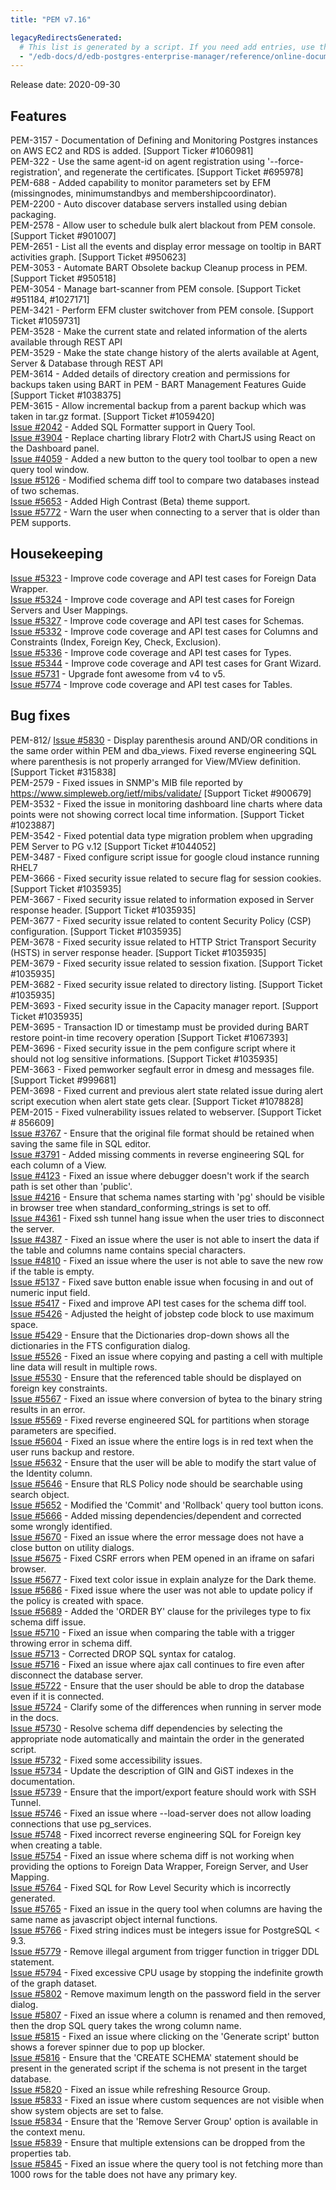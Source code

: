 ```yaml
---
title: "PEM v7.16"

legacyRedirectsGenerated:
  # This list is generated by a script. If you need add entries, use the `legacyRedirects` key.
  - "/edb-docs/d/edb-postgres-enterprise-manager/reference/online-documentation/8.0/pem_release_notes_7_16.html"
---
```


Release date: 2020-09-30

## Features

PEM-3157 - Documentation of Defining and Monitoring Postgres instances on AWS EC2 and RDS is added. \[Support Ticker #1060981]  
PEM-322 - Use the same agent-id on agent registration using '--force-registration', and regenerate the certificates. \[Support Ticket #695978]  
PEM-688 - Added capability to monitor parameters set by EFM (missingnodes, minimumstandbys and membershipcoordinator).  
PEM-2200 - Auto discover database servers installed using debian packaging.  
PEM-2578 - Allow user to schedule bulk alert blackout from PEM console. \[Support Ticket #901007]  
PEM-2651 - List all the events and display error message on tooltip in BART activities graph. \[Support Ticket #950623]  
PEM-3053 - Automate BART Obsolete backup Cleanup process in PEM. \[Support Ticket #950518]  
PEM-3054 - Manage bart-scanner from PEM console. \[Support Ticket #951184, #1027171]  
PEM-3421 - Perform EFM cluster switchover from PEM console. \[Support Ticket #1059731]  
PEM-3528 - Make the current state and related information of the alerts available through REST API  
PEM-3529 - Make the state change history of the alerts available at Agent, Server & Database through REST API  
PEM-3614 - Added details of directory creation and permissions for backups taken using BART in PEM - BART Management Features Guide \[Support Ticket #1038375]  
PEM-3615 - Allow incremental backup from a parent backup which was taken in tar.gz format. \[Support Ticket #1059420]  
[Issue #2042](https://redmine.postgresql.org/issues/2042) - Added SQL Formatter support in Query Tool.  
[Issue #3904](https://redmine.postgresql.org/issues/3904) - Replace charting library Flotr2 with ChartJS using React on the Dashboard panel.  
[Issue #4059](https://redmine.postgresql.org/issues/4059) - Added a new button to the query tool toolbar to open a new query tool window.  
[Issue #5126](https://redmine.postgresql.org/issues/5126) - Modified schema diff tool to compare two databases instead of two schemas.  
[Issue #5653](https://redmine.postgresql.org/issues/5653) - Added High Contrast (Beta) theme support.  
[Issue #5772](https://redmine.postgresql.org/issues/5772) - Warn the user when connecting to a server that is older than PEM supports.

## Housekeeping

[Issue #5323](https://redmine.postgresql.org/issues/5323) - Improve code coverage and API test cases for Foreign Data Wrapper.  
[Issue #5324](https://redmine.postgresql.org/issues/5324) - Improve code coverage and API test cases for Foreign Servers and User Mappings.  
[Issue #5327](https://redmine.postgresql.org/issues/5327) - Improve code coverage and API test cases for Schemas.  
[Issue #5332](https://redmine.postgresql.org/issues/5332) - Improve code coverage and API test cases for Columns and Constraints (Index, Foreign Key, Check, Exclusion).  
[Issue #5336](https://redmine.postgresql.org/issues/5336) - Improve code coverage and API test cases for Types.  
[Issue #5344](https://redmine.postgresql.org/issues/5344) - Improve code coverage and API test cases for Grant Wizard.  
[Issue #5731](https://redmine.postgresql.org/issues/5731) - Upgrade font awesome from v4 to v5.  
[Issue #5774](https://redmine.postgresql.org/issues/5774) - Improve code coverage and API test cases for Tables.

## Bug fixes

PEM-812/ [Issue #5830](https://redmine.postgresql.org/issues/5830) - Display parenthesis around AND/OR conditions in the same order within PEM and dba_views. Fixed reverse engineering SQL where parenthesis is not properly arranged for View/MView definition. \[Support Ticket #315838]  
PEM-2579 - Fixed issues in SNMP's MIB file reported by <https://www.simpleweb.org/ietf/mibs/validate/> \[Support Ticket #900679]  
PEM-3532 - Fixed the issue in monitoring dashboard line charts where data points were not showing correct local time information. \[Support Ticket #1023887]  
PEM-3542 - Fixed potential data type migration problem when upgrading PEM Server to PG v.12 \[Support Ticket #1044052]  
PEM-3487 - Fixed configure script issue for google cloud instance running RHEL7  
PEM-3666 - Fixed security issue related to secure flag for session cookies. \[Support Ticket #1035935]  
PEM-3667 - Fixed security issue related to information exposed in Server response header. \[Support Ticket #1035935]  
PEM-3677 - Fixed security issue related to content Security Policy (CSP) configuration. \[Support Ticket #1035935]  
PEM-3678 - Fixed security issue related to HTTP Strict Transport Security (HSTS) in server response header. \[Support Ticket #1035935]  
PEM-3679 - Fixed security issue related to session fixation. \[Support Ticket #1035935]  
PEM-3682 - Fixed security issue related to directory listing. \[Support Ticket #1035935]  
PEM-3693 - Fixed security issue in the Capacity manager report. \[Support Ticket #1035935]  
PEM-3695 - Transaction ID or timestamp must be provided during BART restore point-in time recovery operation \[Support Ticket #1067393]  
PEM-3696 - Fixed security issue in the pem configure script where it should not log sensitive informations. \[Support Ticket #1035935]  
PEM-3663 - Fixed pemworker segfault error in dmesg and messages file. \[Support Ticket #999681]  
PEM-3698 - Fixed current and previous alert state related issue during alert script execution when alert state gets clear. \[Support Ticket #1078828]  
PEM-2015 - Fixed vulnerability issues related to webserver. \[Support Ticket # 856609]  
[Issue #3767](https://redmine.postgresql.org/issues/3767) - Ensure that the original file format should be retained when saving the same file in SQL editor.  
[Issue #3791](https://redmine.postgresql.org/issues/3791) - Added missing comments in reverse engineering SQL for each column of a View.  
[Issue #4123](https://redmine.postgresql.org/issues/4123) - Fixed an issue where debugger doesn't work if the search path is set other than 'public'.  
[Issue #4216](https://redmine.postgresql.org/issues/4216) - Ensure that schema names starting with 'pg' should be visible in browser tree when standard_conforming_strings is set to off.  
[Issue #4361](https://redmine.postgresql.org/issues/4361) - Fixed ssh tunnel hang issue when the user tries to disconnect the server.  
[Issue #4387](https://redmine.postgresql.org/issues/4387) - Fixed an issue where the user is not able to insert the data if the table and columns name contains special characters.  
[Issue #4810](https://redmine.postgresql.org/issues/4810) - Fixed an issue where the user is not able to save the new row if the table is empty.  
[Issue #5137](https://redmine.postgresql.org/issues/5137) - Fixed save button enable issue when focusing in and out of numeric input field.  
[Issue #5417](https://redmine.postgresql.org/issues/5417) - Fixed and improve API test cases for the schema diff tool.  
[Issue #5426](https://redmine.postgresql.org/issues/5426) - Adjusted the height of jobstep code block to use maximum space.  
[Issue #5429](https://redmine.postgresql.org/issues/5429) - Ensure that the Dictionaries drop-down shows all the dictionaries in the FTS configuration dialog.  
[Issue #5526](https://redmine.postgresql.org/issues/5526) - Fixed an issue where copying and pasting a cell with multiple line data will result in multiple rows.  
[Issue #5530](https://redmine.postgresql.org/issues/5530) - Ensure that the referenced table should be displayed on foreign key constraints.  
[Issue #5567](https://redmine.postgresql.org/issues/5567) - Fixed an issue where conversion of bytea to the binary string results in an error.  
[Issue #5569](https://redmine.postgresql.org/issues/5569) - Fixed reverse engineered SQL for partitions when storage parameters are specified.  
[Issue #5604](https://redmine.postgresql.org/issues/5604) - Fixed an issue where the entire logs is in red text when the user runs backup and restore.  
[Issue #5632](https://redmine.postgresql.org/issues/5632) - Ensure that the user will be able to modify the start value of the Identity column.  
[Issue #5646](https://redmine.postgresql.org/issues/5646) - Ensure that RLS Policy node should be searchable using search object.  
[Issue #5652](https://redmine.postgresql.org/issues/5652) - Modified the 'Commit' and 'Rollback' query tool button icons.  
[Issue #5666](https://redmine.postgresql.org/issues/5666) - Added missing dependencies/dependent and corrected some wrongly identified.  
[Issue #5670](https://redmine.postgresql.org/issues/5670) - Fixed an issue where the error message does not have a close button on utility dialogs.  
[Issue #5675](https://redmine.postgresql.org/issues/5675) - Fixed CSRF errors when PEM opened in an iframe on safari browser.  
[Issue #5677](https://redmine.postgresql.org/issues/5677) - Fixed text color issue in explain analyze for the Dark theme.  
[Issue #5686](https://redmine.postgresql.org/issues/5686) - Fixed issue where the user was not able to update policy if the policy is created with space.  
[Issue #5689](https://redmine.postgresql.org/issues/5689) - Added the 'ORDER BY' clause for the privileges type to fix schema diff issue.  
[Issue #5710](https://redmine.postgresql.org/issues/5710) - Fixed an issue when comparing the table with a trigger throwing error in schema diff.  
[Issue #5713](https://redmine.postgresql.org/issues/5713) - Corrected DROP SQL syntax for catalog.  
[Issue #5716](https://redmine.postgresql.org/issues/5716) - Fixed an issue where ajax call continues to fire even after disconnect the database server.  
[Issue #5722](https://redmine.postgresql.org/issues/5722) - Ensure that the user should be able to drop the database even if it is connected.  
[Issue #5724](https://redmine.postgresql.org/issues/5724) - Clarify some of the differences when running in server mode in the docs.  
[Issue #5730](https://redmine.postgresql.org/issues/5730) - Resolve schema diff dependencies by selecting the appropriate node automatically and maintain the order in the generated script.  
[Issue #5732](https://redmine.postgresql.org/issues/5732) - Fixed some accessibility issues.  
[Issue #5734](https://redmine.postgresql.org/issues/5734) - Update the description of GIN and GiST indexes in the documentation.  
[Issue #5739](https://redmine.postgresql.org/issues/5739) - Ensure that the import/export feature should work with SSH Tunnel.  
[Issue #5746](https://redmine.postgresql.org/issues/5746) - Fixed an issue where --load-server does not allow loading connections that use pg_services.  
[Issue #5748](https://redmine.postgresql.org/issues/5748) - Fixed incorrect reverse engineering SQL for Foreign key when creating a table.  
[Issue #5754](https://redmine.postgresql.org/issues/5754) - Fixed an issue where schema diff is not working when providing the options to Foreign Data Wrapper, Foreign Server, and User Mapping.  
[Issue #5764](https://redmine.postgresql.org/issues/5764) - Fixed SQL for Row Level Security which is incorrectly generated.  
[Issue #5765](https://redmine.postgresql.org/issues/5765) - Fixed an issue in the query tool when columns are having the same name as javascript object internal functions.  
[Issue #5766](https://redmine.postgresql.org/issues/5766) - Fixed string indices must be integers issue for PostgreSQL &lt; 9.3.  
[Issue #5779](https://redmine.postgresql.org/issues/5779) - Remove illegal argument from trigger function in trigger DDL statement.  
[Issue #5794](https://redmine.postgresql.org/issues/5794) - Fixed excessive CPU usage by stopping the indefinite growth of the graph dataset.  
[Issue #5802](https://redmine.postgresql.org/issues/5802) - Remove maximum length on the password field in the server dialog.  
[Issue #5807](https://redmine.postgresql.org/issues/5807) - Fixed an issue where a column is renamed and then removed, then the drop SQL query takes the wrong column name.  
[Issue #5815](https://redmine.postgresql.org/issues/5815) - Fixed an issue where clicking on the 'Generate script' button shows a forever spinner due to pop up blocker.  
[Issue #5816](https://redmine.postgresql.org/issues/5816) - Ensure that the 'CREATE SCHEMA' statement should be present in the generated script if the schema is not present in the target database.  
[Issue #5820](https://redmine.postgresql.org/issues/5820) - Fixed an issue while refreshing Resource Group.  
[Issue #5833](https://redmine.postgresql.org/issues/5833) - Fixed an issue where custom sequences are not visible when show system objects are set to false.  
[Issue #5834](https://redmine.postgresql.org/issues/5834) - Ensure that the 'Remove Server Group' option is available in the context menu.  
[Issue #5839](https://redmine.postgresql.org/issues/5839) - Ensure that multiple extensions can be dropped from the properties tab.  
[Issue #5845](https://redmine.postgresql.org/issues/5845) - Fixed an issue where the query tool is not fetching more than 1000 rows for the table does not have any primary key.
